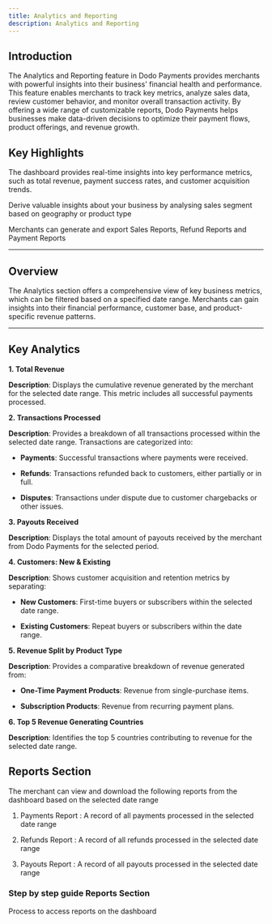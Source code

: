 ```yaml
---
title: Analytics and Reporting
description: Analytics and Reporting
---
```


## Introduction

The Analytics and Reporting feature in Dodo Payments provides merchants with powerful insights into their business' financial health and performance. This feature enables merchants to track key metrics, analyze sales data, review customer behavior, and monitor overall transaction activity. By offering a wide range of customizable reports, Dodo Payments helps businesses make data-driven decisions to optimize their payment flows, product offerings, and revenue growth.

## Key Highlights

<Card title="Key Analytics" icon="chart-pie-simple">The dashboard provides real-time insights into key performance metrics, such as total revenue, payment success rates, and customer acquisition trends.</Card>

<Card title="Valuable Insights" icon="magnifying-glass">Derive valuable insights about your business by analysing sales segment based on geography or product type</Card>

<Card title="Detailed Reports" icon="file-lines">Merchants can generate and export Sales Reports, Refund Reports and Payment Reports</Card>

***

## **Overview**

The Analytics section offers a comprehensive view of key business metrics, which can be filtered based on a specified date range. Merchants can gain insights into their financial performance, customer base, and product-specific revenue patterns.

***

## **Key Analytics**

**1. Total Revenue**

**Description**: Displays the cumulative revenue generated by the merchant for the selected date range. This metric includes all successful payments processed.

**2. Transactions Processed**

**Description**: Provides a breakdown of all transactions processed within the selected date range. Transactions are categorized into:

* **Payments**: Successful transactions where payments were received.

* **Refunds**: Transactions refunded back to customers, either partially or in full.

* **Disputes**: Transactions under dispute due to customer chargebacks or other issues.

**3. Payouts Received**

**Description**: Displays the total amount of payouts received by the merchant from Dodo Payments for the selected period.

**4. Customers: New & Existing**

**Description**: Shows customer acquisition and retention metrics by separating:

* **New Customers**: First-time buyers or subscribers within the selected date range.

* **Existing Customers**: Repeat buyers or subscribers within the date range.

**5. Revenue Split by Product Type**

**Description**: Provides a comparative breakdown of revenue generated from:

* **One-Time Payment Products**: Revenue from single-purchase items.

* **Subscription Products**: Revenue from recurring payment plans.

**6. Top 5 Revenue Generating Countries**

**Description**: Identifies the top 5 countries contributing to revenue for the selected date range.

## Reports Section

The merchant can view and download the following reports from the dashboard based on the selected date range

1. Payments Report : A record of all payments processed in the selected date range

2. Refunds Report : A record of all refunds processed in the selected date range

3. Payouts Report : A record of all payouts processed in the selected date range

### Step by step guide Reports Section

<Card title="Reports" horizontal icon="file-csv" href="/guides/reports">Process to access reports on the dashboard</Card>